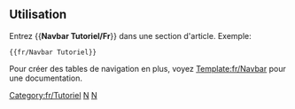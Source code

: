 {{fr/Navtabs|en/[[fr/OpenTTD/Tutoriel|Introduction]]
|en/[[fr/OpenTTD/Tutoriel d'édition|Éditer]]
|en/[[fr/OpenTTD/Tutoriel de formatage|Formater]]
|en/[[fr/OpenTTD/Tutoriel de lien|Lier]]
|en/[[fr/OpenTTD/Tutoriel de pages de discussion|Pages de discussion]]
|en/[[fr/OpenTTD/FAQ du tutoriel|FAQ]]
|This={{{This}}}
}}<includeonly>[[Category:fr/Tutoriel]]</includeonly><noinclude>

==Utilisation==
Entrez <nowiki>{{</nowiki>'''Navbar Tutoriel/Fr'''<nowiki>}}</nowiki> dans une section d'article. Exemple:
<pre>{{fr/Navbar Tutoriel}}</pre>

Pour créer des tables de navigation en plus, voyez [[Template:fr/Navbar]] pour une documentation.

[[Category:fr/Modèles|N]][[Category:fr/Navigation|N]]</noinclude>